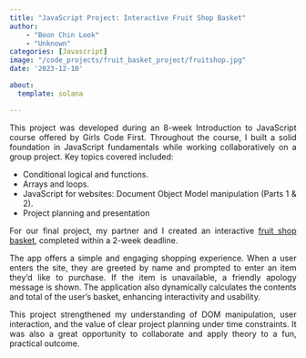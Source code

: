```yaml
---
title: "JavaScript Project: Interactive Fruit Shop Basket"
author: 
    - "Boon Chin Look"
    - "Unknown"
categories: [Javascript]
image: "/code_projects/fruit_basket_project/fruitshop.jpg"
date: '2023-12-10'

about:
  template: solana

---
```


::: {style="text-align: justify;"}
This project was developed during an 8-week Introduction to JavaScript course offered by Girls Code First. Throughout the course, I built a solid foundation in JavaScript fundamentals while working collaboratively on a group project. Key topics covered included:

*   Conditional logical and functions.
*   Arrays and loops.
*   JavaScript for websites: Document Object Model manipulation (Parts 1 & 2).
*   Project planning and presentation

For our final project, my partner and I created an interactive [fruit shop basket](https://codepen.io/Boon-Chin-Look/pen/qBgdpPz){target="_blank"}, completed within a 2-week deadline. 

The app offers a simple and engaging shopping experience. When a user enters the site, they are greeted by name and prompted to enter an item they'd like to purchase. If the item is unavailable, a friendly apology message is shown. The application also dynamically calculates the contents and total of the user's basket, enhancing interactivity and usability.

This project strengthened my understanding of DOM manipulation, user interaction, and the value of clear project planning under time constraints. It was also a great opportunity to collaborate and apply theory to a fun, practical outcome.
::: 